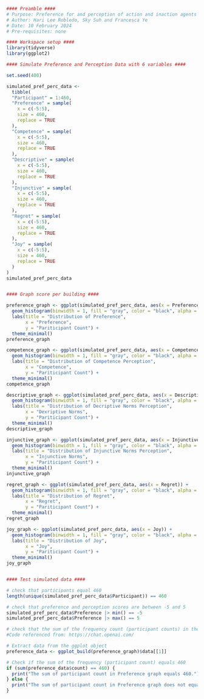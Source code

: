```r
#### Preamble ####
# Purpose: Preference for and perception of action and inaction agents
# Author: Hari Lee Robledo, Sky Suh and Francesca Ye
# Date: 10 February 2024
# Pre-requisites: none

#### Workspace setup ####
library(tidyverse)
library(ggplot2)

#### Simulate Preference and Perception Data with 6 variables ####

set.seed(400)

simulated_pref_perc_data <-
  tibble(
  "Participant" = 1:460,
  "Preference" = sample(
    x = c(-5:5),
    size = 460,
    replace = TRUE
  ), 
  "Competence" = sample(
    x = c(-5:5),
    size = 460,
    replace = TRUE
  ), 
  "Descriptive" = sample(
    x = c(-5:5),
    size = 460,
    replace = TRUE
  ), 
  "Injunctive" = sample(
    x = c(-5:5),
    size = 460,
    replace = TRUE
  ), 
  "Regret" = sample(
    x = c(-5:5),
    size = 460,
    replace = TRUE
  ), 
  "Joy" = sample(
    x = c(-5:5),
    size = 460,
    replace = TRUE
  )
)
simulated_pref_perc_data


#### Graph score per building ####

preference_graph <- ggplot(simulated_pref_perc_data, aes(x = Preference)) +
  geom_histogram(binwidth = 1, fill = "gray", color = "black", alpha = 0.7) +
  labs(title = "Distribution of Preference",
       x = "Preference",
       y = "Pariticipant Count") +
  theme_minimal()
preference_graph

competence_graph <- ggplot(simulated_pref_perc_data, aes(x = Competence)) +
  geom_histogram(binwidth = 1, fill = "gray", color = "black", alpha = 0.7) +
  labs(title = "Distribution of Competence Perception",
       x = "Competence",
       y = "Pariticipant Count") +
  theme_minimal()
competence_graph

descriptive_graph <- ggplot(simulated_pref_perc_data, aes(x = Descriptive)) +
  geom_histogram(binwidth = 1, fill = "gray", color = "black", alpha = 0.7) +
  labs(title = "Distribution of Decriptive Norms Perception",
       x = "Dexriptive Norms",
       y = "Pariticipant Count") +
  theme_minimal()
descriptive_graph

injunctive_graph <- ggplot(simulated_pref_perc_data, aes(x = Injunctive)) +
  geom_histogram(binwidth = 1, fill = "gray", color = "black", alpha = 0.7) +
  labs(title = "Distribution of Injunctive Norms Perception",
       x = "Injunctive Norms",
       y = "Pariticipant Count") +
  theme_minimal()
injunctive_graph

regret_graph <- ggplot(simulated_pref_perc_data, aes(x = Regret)) +
  geom_histogram(binwidth = 1, fill = "gray", color = "black", alpha = 0.7) +
  labs(title = "Distribution of Regret",
       x = "Regret",
       y = "Pariticipant Count") +
  theme_minimal()
regret_graph

joy_graph <- ggplot(simulated_pref_perc_data, aes(x = Joy)) +
  geom_histogram(binwidth = 1, fill = "gray", color = "black", alpha = 0.7) +
  labs(title = "Distribution of Joy",
       x = "Joy",
       y = "Pariticipant Count") +
  theme_minimal()
joy_graph


#### Test simulated data ####

# check that participants equal 460
length(unique(simulated_pref_perc_data$Participant)) == 460

# check that preference and perception scores are between -5 and 5
simulated_pref_perc_data$Preference |> min() == -5
simulated_pref_perc_data$Preference |> max() == 5

# check that the sum of the frequency count (participant counts) in the graphs equals 460. 
#Code referenced from: https://chat.openai.com/

# Extract data from the ggplot object
preference_data <- ggplot_build(preference_graph)$data[[1]]

# Check if the sum of the frequency (participant count) equals 460
if (sum(preference_data$count) == 460) {
  print("The sum of participant count in Preference graph equals 460.")
} else {
  print("The sum of participant count in Preference graph does not equal 460.")
}

```